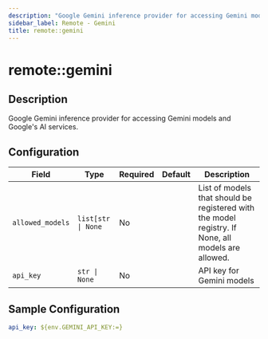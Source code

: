```yaml
---
description: "Google Gemini inference provider for accessing Gemini models and Google's AI services."
sidebar_label: Remote - Gemini
title: remote::gemini
---
```


# remote::gemini

## Description

Google Gemini inference provider for accessing Gemini models and Google's AI services.

## Configuration

| Field | Type | Required | Default | Description |
|-------|------|----------|---------|-------------|
| `allowed_models` | `list[str \| None` | No |  | List of models that should be registered with the model registry. If None, all models are allowed. |
| `api_key` | `str \| None` | No |  | API key for Gemini models |

## Sample Configuration

```yaml
api_key: ${env.GEMINI_API_KEY:=}
```
